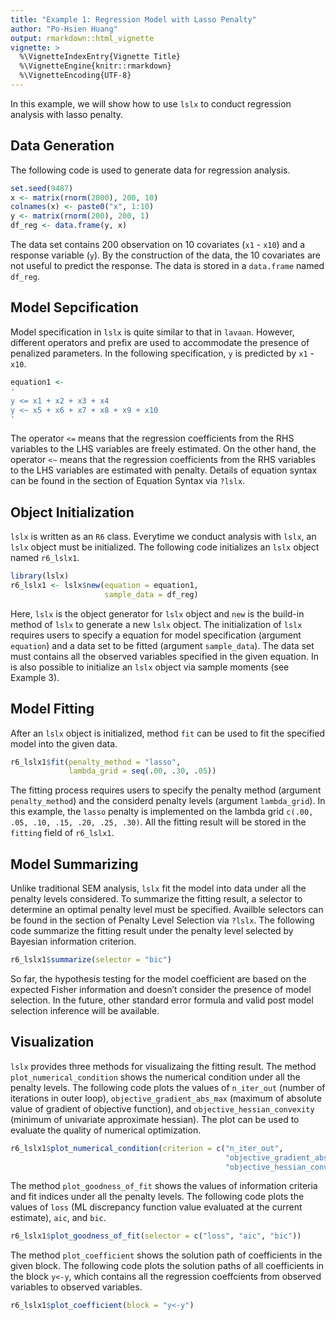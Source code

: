 ```yaml
---
title: "Example 1: Regression Model with Lasso Penalty"
author: "Po-Hsien Huang"
output: rmarkdown::html_vignette
vignette: >
  %\VignetteIndexEntry{Vignette Title}
  %\VignetteEngine{knitr::rmarkdown}
  %\VignetteEncoding{UTF-8}
---
```

In this example, we will show how to use `lslx` to conduct regression analysis with lasso penalty.

## Data Generation
The following code is used to generate data for regression analysis. 
```r
set.seed(9487)
x <- matrix(rnorm(2000), 200, 10)
colnames(x) <- paste0("x", 1:10)
y <- matrix(rnorm(200), 200, 1)
df_reg <- data.frame(y, x)
```
The data set contains 200 observation on 10 covariates (`x1` - `x10`) and a response variable (`y`). 
By the construction of the data, the 10 covariates are not useful to predict the response.
The data is stored in a `data.frame` named `df_reg`.


## Model Sepcification
Model specification in `lslx` is quite similar to that in `lavaan`.
However, different operators and prefix are used to accommodate the presence of penalized parameters.
In the following specification, `y` is predicted by `x1` - `x10`.
```r
equation1 <-
'
y <= x1 + x2 + x3 + x4
y <~ x5 + x6 + x7 + x8 + x9 + x10
'
```
The operator `<=` means that the regression coefficients from the RHS variables to the LHS variables are freely estimated.
On the other hand, the operator `<~` means that the regression coefficients from the RHS variables to the LHS variables are estimated with penalty.
Details of equation syntax can be found in the section of Equation Syntax via `?lslx`.

## Object Initialization
`lslx` is written as an `R6` class.
Everytime we conduct analysis with `lslx`, an `lslx` object must be initialized.
The following code initializes an `lslx` object named `r6_lslx1`.
```r
library(lslx)
r6_lslx1 <- lslx$new(equation = equation1,
                     sample_data = df_reg)
```
Here, `lslx` is the object generator for `lslx` object and `new` is the build-in method of `lslx` to generate a new `lslx` object.
The initialization of `lslx` requires users to specify a equation for model specification (argument `equation`) and a data set to be fitted (argument `sample_data`).
The data set must contains all the observed variables specified in the given equation.
In is also possible to initialize an `lslx` object via sample moments (see Example 3).


## Model Fitting
After an `lslx` object is initialized, method `fit` can be used to fit the specified model into the given data.
```r
r6_lslx1$fit(penalty_method = "lasso",
             lambda_grid = seq(.00, .30, .05))
```
The fitting process requires users to specify the penalty method (argument `penalty_method`) and the considerd penalty levels (argument `lambda_grid`).
In this example, the `lasso` penalty is implemented on the lambda grid `c(.00, .05, .10, .15, .20, .25, .30)`.
All the fitting result will be stored in the `fitting` field of `r6_lslx1`.


## Model Summarizing
Unlike traditional SEM analysis, `lslx` fit the model into data under all the penalty levels considered.
To summarize the fitting result, a selector to determine an optimal penalty level must be specified.
Availble selectors can be found in the section of Penalty Level Selection via `?lslx`.
The following code summarize the fitting result under the penalty level selected by Bayesian information criterion.
```r
r6_lslx1$summarize(selector = "bic")
```
So far, the hypothesis testing for the model coefficient are based on the expected Fisher information and doesn't consider the presence of model selection.
In the future, other standard error formula and valid post model selection inference will be available.


## Visualization
`lslx` provides three methods for visualizaing the fitting result.
The method `plot_numerical_condition` shows the numerical condition under all the penalty levels.
The following code plots the values of `n_iter_out` (number of iterations in outer loop), `objective_gradient_abs_max` (maximum of absolute value of gradient of objective function), and `objective_hessian_convexity` (minimum of univariate approximate hessian).
The plot can be used to evaluate the quality of numerical optimization.
```r
r6_lslx1$plot_numerical_condition(criterion = c("n_iter_out", 
                                                "objective_gradient_abs_max",
                                                "objective_hessian_convexity"))
```


The method `plot_goodness_of_fit` shows the values of information criteria and fit indices under all the penalty levels.
The following code plots the values of `loss` (ML discrepancy function value evaluated at the current estimate), `aic`, and `bic`.
```r
r6_lslx1$plot_goodness_of_fit(selector = c("loss", "aic", "bic"))
```


The method `plot_coefficient` shows the solution path of coefficients in the given block.
The following code plots the solution paths of all coefficients in the block `y<-y`, which contains all the regression coeffcients from observed variables to observed variables.
```r
r6_lslx1$plot_coefficient(block = "y<-y")
```
